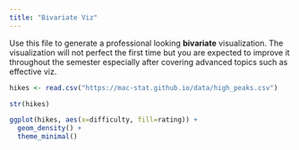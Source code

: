 ```yaml
---
title: "Bivariate Viz"
---
```


Use this file to generate a professional looking **bivariate** visualization.  The visualization will not perfect the first time but you are expected to improve it throughout the semester especially after covering advanced topics such as effective viz.

```r
hikes <- read.csv("https://mac-stat.github.io/data/high_peaks.csv")
```

```r
str(hikes)
```

```r
ggplot(hikes, aes(x=difficulty, fill=rating)) +
  geom_density() +
  theme_minimal()
```
